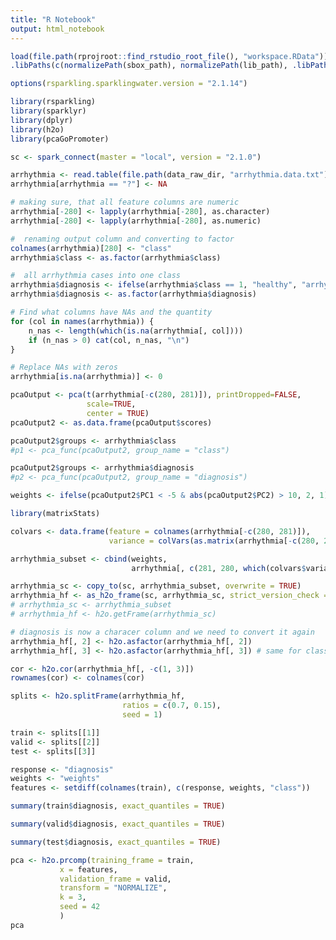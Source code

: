 ```yaml
---
title: "R Notebook"
output: html_notebook
---
```


```r
load(file.path(rprojroot::find_rstudio_root_file(), "workspace.RData"))
.libPaths(c(normalizePath(sbox_path), normalizePath(lib_path), .libPaths()))
```

```r
options(rsparkling.sparklingwater.version = "2.1.14")

library(rsparkling)
library(sparklyr)
library(dplyr)
library(h2o)
library(pcaGoPromoter)

sc <- spark_connect(master = "local", version = "2.1.0")
```

```r
arrhythmia <- read.table(file.path(data_raw_dir, "arrhythmia.data.txt"), sep = ",")
arrhythmia[arrhythmia == "?"] <- NA

# making sure, that all feature columns are numeric
arrhythmia[-280] <- lapply(arrhythmia[-280], as.character)
arrhythmia[-280] <- lapply(arrhythmia[-280], as.numeric)

#  renaming output column and converting to factor
colnames(arrhythmia)[280] <- "class"
arrhythmia$class <- as.factor(arrhythmia$class)
```

```r
#  all arrhythmia cases into one class
arrhythmia$diagnosis <- ifelse(arrhythmia$class == 1, "healthy", "arrhythmia")
arrhythmia$diagnosis <- as.factor(arrhythmia$diagnosis)
```

```r
# Find what columns have NAs and the quantity
for (col in names(arrhythmia)) {
    n_nas <- length(which(is.na(arrhythmia[, col])))
    if (n_nas > 0) cat(col, n_nas, "\n")
}
```

```r
# Replace NAs with zeros
arrhythmia[is.na(arrhythmia)] <- 0
```

```r
pcaOutput <- pca(t(arrhythmia[-c(280, 281)]), printDropped=FALSE, 
                 scale=TRUE, 
                 center = TRUE)
pcaOutput2 <- as.data.frame(pcaOutput$scores)

pcaOutput2$groups <- arrhythmia$class
#p1 <- pca_func(pcaOutput2, group_name = "class")

pcaOutput2$groups <- arrhythmia$diagnosis
#p2 <- pca_func(pcaOutput2, group_name = "diagnosis")

```


```r
weights <- ifelse(pcaOutput2$PC1 < -5 & abs(pcaOutput2$PC2) > 10, 2, 1)
```

```r
library(matrixStats)

colvars <- data.frame(feature = colnames(arrhythmia[-c(280, 281)]),
                      variance = colVars(as.matrix(arrhythmia[-c(280, 281)])))

```


```r
arrhythmia_subset <- cbind(weights, 
                           arrhythmia[, c(281, 280, which(colvars$variance > 50))])
```

```r
arrhythmia_sc <- copy_to(sc, arrhythmia_subset, overwrite = TRUE)
arrhythmia_hf <- as_h2o_frame(sc, arrhythmia_sc, strict_version_check = FALSE)
# arrhythmia_sc <- arrhythmia_subset
# arrhythmia_hf <- h2o.getFrame(arrhythmia_sc)

```

```r
# diagnosis is now a characer column and we need to convert it again
arrhythmia_hf[, 2] <- h2o.asfactor(arrhythmia_hf[, 2]) 
arrhythmia_hf[, 3] <- h2o.asfactor(arrhythmia_hf[, 3]) # same for class

cor <- h2o.cor(arrhythmia_hf[, -c(1, 3)])
rownames(cor) <- colnames(cor)
```


```r
splits <- h2o.splitFrame(arrhythmia_hf, 
                         ratios = c(0.7, 0.15), 
                         seed = 1)

train <- splits[[1]]
valid <- splits[[2]]
test <- splits[[3]]

response <- "diagnosis"
weights <- "weights"
features <- setdiff(colnames(train), c(response, weights, "class"))
```


```r
summary(train$diagnosis, exact_quantiles = TRUE)

summary(valid$diagnosis, exact_quantiles = TRUE)

summary(test$diagnosis, exact_quantiles = TRUE)
```

```r
pca <- h2o.prcomp(training_frame = train,
           x = features,
           validation_frame = valid,
           transform = "NORMALIZE",
           k = 3,
           seed = 42
           )
pca
```
